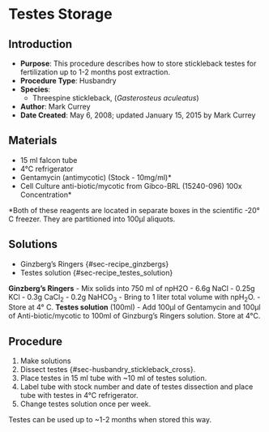 # Testes Storage {#sec-husbandry_testes_storage}

## Introduction

-   **Purpose**: This procedure describes how to store stickleback testes for fertilization up to 1-2 months post extraction.
-   **Procedure Type**: Husbandry
-   **Species**:
    -   Threespine stickleback, (*Gasterosteus aculeatus*)
-   **Author**: Mark Currey
-   **Date Created**: May 6, 2008; updated January 15, 2015 by Mark Currey

## Materials

-   15 ml falcon tube
-   4°C refrigerator
-   Gentamycin (antimycotic) (Stock - 10mg/ml)\*
-   Cell Culture anti-biotic/mycotic from Gibco-BRL (15240-096) 100x Concentration\*

::: {.callout-warning title="NOTES"}
\*Both of these reagents are located in separate boxes in the scientific -20° C freezer. They are partitioned into 100μl aliquots.
:::

## Solutions

-   Ginzberg's Ringers {#sec-recipe_ginzbergs}
-   Testes solution {#sec-recipe_testes_solution}

**Ginzberg's Ringers** - Mix solids into 750 ml of npH2O - 6.6g NaCl - 0.25g KCl - 0.3g CaCl~2~ - 0.2g NaHCO~3~ - Bring to 1 liter total volume with npH~2~O. - Store at 4° C. **Testes solution** (100ml) - Add 100μl of Gentamycin and 100μl of Anti-biotic/mycotic to 100ml of Ginzburg's Ringers solution. Store at 4°C.

## Procedure

1.  Make solutions
2.  Dissect testes {#sec-husbandry_stickleback_cross}.
3.  Place testes in 15 ml tube with \~10 ml of testes solution.
4.  Label tube with stock number and date of testes dissection and place tube with testes in 4°C refrigerator.
5.  Change testes solution once per week.

::: {.callout-warning title="NOTES"}
Testes can be used up to \~1-2 months when stored this way.
:::
